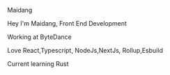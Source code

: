 <ExtraTitle>Maidang</ExtraTitle>

Hey I'm Maidang, Front End Development

Working at <IconLink iconName="ByteDance" href="https://www.bytedance.com/en/">ByteDance</IconLink>

Love <IconLink href="https://react.dev/">React</IconLink>,<IconLink href="https://www.typescriptlang.org/">Typescript</IconLink>,
<IconLink href="https://nodejs.org/en">NodeJs</IconLink>,<IconLink href="https://nextjs.org/">NextJs</IconLink>,
<IconLink href="https://github.com/rollup/rollup">Rollup</IconLink>,<IconLink href="https://esbuild.github.io/">Esbuild</IconLink>

Current learning <IconLink href="https://www.rust-lang.org/">Rust</IconLink>
